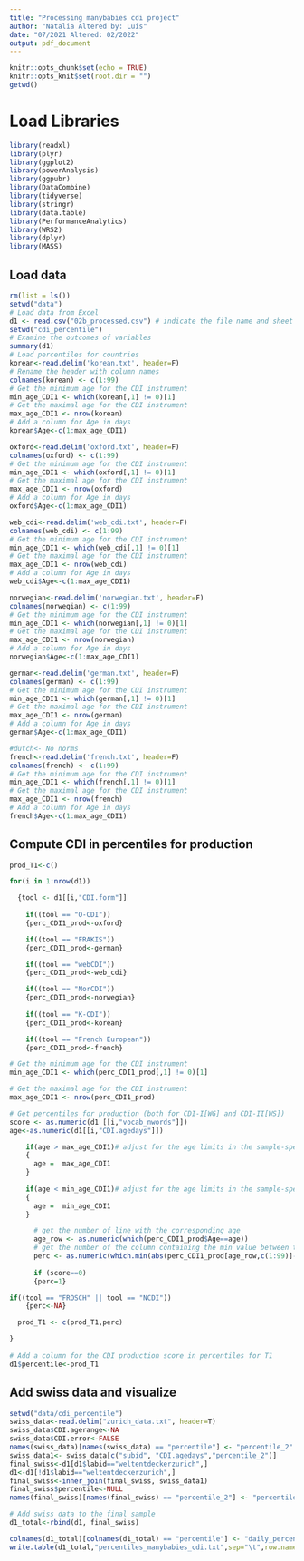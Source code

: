 ```yaml
---
title: "Processing manybabies cdi project"
author: "Natalia Altered by: Luis"
date: "07/2021 Altered: 02/2022"
output: pdf_document
---
```


```r
knitr::opts_chunk$set(echo = TRUE)
knitr::opts_knit$set(root.dir = "")
getwd()
```

# Load Libraries

```r
library(readxl)
library(plyr)
library(ggplot2)
library(powerAnalysis)
library(ggpubr)
library(DataCombine)
library(tidyverse)
library(stringr)
library(data.table)
library(PerformanceAnalytics)
library(WRS2)
library(dplyr)
library(MASS)
```

## Load data

```r
rm(list = ls())
setwd("data")
# Load data from Excel
d1 <- read.csv("02b_processed.csv") # indicate the file name and sheet number 
setwd("cdi_percentile")
# Examine the outcomes of variables
summary(d1)
# Load percentiles for countries 
korean<-read.delim('korean.txt', header=F)
# Rename the header with column names
colnames(korean) <- c(1:99)
# Get the minimum age for the CDI instrument
min_age_CDI1 <- which(korean[,1] != 0)[1]
# Get the maximal age for the CDI instrument
max_age_CDI1 <- nrow(korean)
# Add a column for Age in days
korean$Age<-c(1:max_age_CDI1)

oxford<-read.delim('oxford.txt', header=F)
colnames(oxford) <- c(1:99)
# Get the minimum age for the CDI instrument
min_age_CDI1 <- which(oxford[,1] != 0)[1]
# Get the maximal age for the CDI instrument
max_age_CDI1 <- nrow(oxford)
# Add a column for Age in days
oxford$Age<-c(1:max_age_CDI1)

web_cdi<-read.delim('web_cdi.txt', header=F)
colnames(web_cdi) <- c(1:99)
# Get the minimum age for the CDI instrument
min_age_CDI1 <- which(web_cdi[,1] != 0)[1]
# Get the maximal age for the CDI instrument
max_age_CDI1 <- nrow(web_cdi)
# Add a column for Age in days
web_cdi$Age<-c(1:max_age_CDI1)

norwegian<-read.delim('norwegian.txt', header=F)
colnames(norwegian) <- c(1:99)
# Get the minimum age for the CDI instrument
min_age_CDI1 <- which(norwegian[,1] != 0)[1]
# Get the maximal age for the CDI instrument
max_age_CDI1 <- nrow(norwegian)
# Add a column for Age in days
norwegian$Age<-c(1:max_age_CDI1)

german<-read.delim('german.txt', header=F)
colnames(german) <- c(1:99)
# Get the minimum age for the CDI instrument
min_age_CDI1 <- which(german[,1] != 0)[1]
# Get the maximal age for the CDI instrument
max_age_CDI1 <- nrow(german)
# Add a column for Age in days
german$Age<-c(1:max_age_CDI1)

#dutch<- No norms
french<-read.delim('french.txt', header=F)
colnames(french) <- c(1:99)
# Get the minimum age for the CDI instrument
min_age_CDI1 <- which(french[,1] != 0)[1]
# Get the maximal age for the CDI instrument
max_age_CDI1 <- nrow(french)
# Add a column for Age in days
french$Age<-c(1:max_age_CDI1)

```

## Compute CDI in percentiles for production

```r
prod_T1<-c()

for(i in 1:nrow(d1))  

  {tool <- d1[[i,"CDI.form"]]
    
    if((tool == "O-CDI"))
    {perc_CDI1_prod<-oxford}

    if((tool == "FRAKIS"))
    {perc_CDI1_prod<-german}

    if((tool == "webCDI"))
    {perc_CDI1_prod<-web_cdi}

    if((tool == "NorCDI"))
    {perc_CDI1_prod<-norwegian}
    
    if((tool == "K-CDI"))
    {perc_CDI1_prod<-korean}

    if((tool == "French European"))
    {perc_CDI1_prod<-french}

# Get the minimum age for the CDI instrument
min_age_CDI1 <- which(perc_CDI1_prod[,1] != 0)[1]

# Get the maximal age for the CDI instrument
max_age_CDI1 <- nrow(perc_CDI1_prod)

# Get percentiles for production (both for CDI-I[WG] and CDI-II[WS])
score <- as.numeric(d1 [[i,"vocab_nwords"]])
age<-as.numeric(d1[[i,"CDI.agedays"]])

    if(age > max_age_CDI1)# adjust for the age limits in the sample-specific norming data
    {
      age =  max_age_CDI1
    }
    
    if(age < min_age_CDI1)# adjust for the age limits in the sample-specific norming data
    {
      age =  min_age_CDI1
    }

      # get the number of line with the corresponding age
      age_row <- as.numeric(which(perc_CDI1_prod$Age==age))
      # get the number of the column containing the min value between the CDI score and the value in the age corresponding line
      perc <- as.numeric(which.min(abs(perc_CDI1_prod[age_row,c(1:99)]-score))) 
      
      if (score==0)
      {perc=1}

if((tool == "FROSCH" || tool == "NCDI"))
    {perc<-NA}

  prod_T1 <- c(prod_T1,perc)

}
      
# Add a column for the CDI production score in percentiles for T1
d1$percentile<-prod_T1

```

## Add swiss data and visualize

```r
setwd("data/cdi_percentile")
swiss_data<-read.delim("zurich_data.txt", header=T)
swiss_data$CDI.agerange<-NA
swiss_data$CDI.error<-FALSE
names(swiss_data)[names(swiss_data) == "percentile"] <- "percentile_2"
swiss_data1<- swiss_data[c("subid", "CDI.agedays","percentile_2")]
final_swiss<-d1[d1$labid=="weltentdeckerzurich",]
d1<-d1[!d1$labid=="weltentdeckerzurich",]
final_swiss<-inner_join(final_swiss, swiss_data1)
final_swiss$percentile<-NULL
names(final_swiss)[names(final_swiss) == "percentile_2"] <- "percentile"

# Add swiss data to the final sample
d1_total<-rbind(d1, final_swiss)

colnames(d1_total)[colnames(d1_total) == "percentile"] <- "daily_percentile"
write.table(d1_total,"percentiles_manybabies_cdi.txt",sep="\t",row.names=FALSE, quote = FALSE)

```

